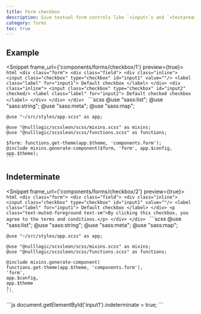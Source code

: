 ```yaml
---
title: Form checkbox
description: Give textual form controls like `<input>`s and `<textarea>`s an upgrade with custom styles, sizing, focus states, and more.
category: forms
toc: true
---
```


## Example
<Snippet frame_url={'components/forms/checkbox/1'} preview={true}>
  <Fragment slot="html">
    ```html
    <div class="form">
      <div class="field">
        <div class="inline">
          <input class="checkbox" type="checkbox" id="input1" value=""/>
          <label class="label" for="input1">
            Default checkbox
          </label>
        </div>
        <div class="inline">
          <input class="checkbox" type="checkbox" id="input2" checked/>
          <label class="label" for="input2">
            Default checked checkbox
          </label>
        </div>
      </div>
    </div>
    ```
  </Fragment>
  <Fragment slot="scss">
    ```scss
    @use "sass:list";
    @use "sass:string";
    @use "sass:meta";
    @use "sass:map";

    @use "~/src/styles/app.scss" as app;

    @use "@nulllogic/scssleon/scss/mixins.scss" as mixins;
    @use "@nulllogic/scssleon/scss/functions.scss" as functions;

    $form: functions.get-theme(app.$theme, 'components.form');
    @include mixins.generate-component($form, 'form', app.$config, app.$theme);
    ```
  </Fragment>
</Snippet>

## Indeterminate
<Snippet frame_url={'components/forms/checkbox/2'} preview={true}>
  <Fragment slot="html">
    ```html
    <div class="form">
      <div class="field">
        <div class="inline">
          <input class="checkbox" type="checkbox" id="input1" value=""/>
          <label class="label" for="input1">
            Default checkbox
          </label>
        </div>
        <p class="text-muted-foreground text-sm">By clicking this checkbox, you agree to the terms and conditions.</p>
      </div>
    </div>
    ```
  </Fragment>
  <Fragment slot="scss">
    ```scss
    @use "sass:list";
    @use "sass:string";
    @use "sass:meta";
    @use "sass:map";

    @use "~/src/styles/app.scss" as app;

    @use "@nulllogic/scssleon/scss/mixins.scss" as mixins;
    @use "@nulllogic/scssleon/scss/functions.scss" as functions;

    @include mixins.generate-component(
    functions.get-theme(app.$theme, 'components.form'),
    'form',
    app.$config,
    app.$theme
    );
    ```
  </Fragment>
  <Fragment slot="js">
    ```js
    document.getElementById('input1').indeterminate = true;
    ```
  </Fragment>
</Snippet>
